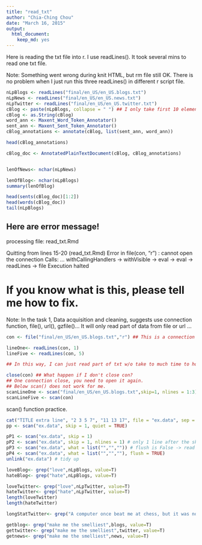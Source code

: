 ```yaml
---
title: "read_txt"
author: "Chia-Ching Chou"
date: "March 16, 2015"
output:
  html_document:
    keep_md: yes
---
```

Here is reading the txt file into r.
I use readLines().
It took several mins to read one txt file.

Note: Something went wrong during knit HTML, but rm file still OK.
There is no problem when I just run this three readLines() in different r script file.
```r
nLpBlogs <- readLines("final/en_US/en_US.blogs.txt")
nLpNews <- readLines("final/en_US/en_US.news.txt")
nLpTwitter <- readLines("final/en_US/en_US.twitter.txt")
cBlog <- paste(nLpBlogs, collapse = " ") ## I only take first 10 elements. whole txt file is too big.
cBlog <- as.String(cBlog)
word_ann <- Maxent_Word_Token_Annotator()
sent_ann <- Maxent_Sent_Token_Annotator()
cBlog_annotations <- annotate(cBlog, list(sent_ann, word_ann))

head(cBlog_annotations)

cBlog_doc <- AnnotatedPlainTextDocument(cBlog, cBlog_annotations)


lenOfNews<- nchar(nLpNews)

lenOfBlog<- nchar(nLpBlogs)
summary(lenOfBlog)

head(sents(cBlog_doc)[1:2])
head(words(cBlog_doc))
tail(nLpBlogs)

```
## Here are error message!
processing file: read_txt.Rmd

Quitting from lines 15-20 (read_txt.Rmd) 
Error in file(con, "r") : cannot open the connection
Calls: <Anonymous> ... withCallingHandlers -> withVisible -> eval -> eval -> readLines -> file
Execution halted

# If you know what is this, please tell me how to fix.


Note: In the task 1, Data acquisition and cleaning, suggests use connection function, file(), url(), gzfile()...
It will only read part of data from file or url ...

```r
con <- file("final/en_US/en_US.blogs.txt","r") ## This is a connection to one of the file.

lineOne<- readLines(con, 1)
lineFive <- readLines(con, 5)

## In this way, I can just read part of txt w/o take to much time to hold on computer.

close(con) ## What happen if I don't close con?
## One connection close, you need to open it again.
## Below scan() does not work for me.
scanLineOne <- scan("final/en_US/en_US.blogs.txt",skip=1, nlines = 1:3) ##????? still don't know.
scanLineFive <- scan(con)
```

scan() function practice.
```r
cat("TITLE extra line", "2 3 5 7", "11 13 17", file = "ex.data", sep = "\n") ## Make a ex.data txt file. 
pp <- scan("ex.data", skip = 1, quiet = TRUE)

pP1 <- scan("ex.data", skip = 1)
pP2 <- scan("ex.data", skip = 1, nlines = 1) # only 1 line after the skipped one
pP3 <- scan("ex.data", what = list("","","")) # flush is False -> read "7"
pP4 <- scan("ex.data", what = list("","",""), flush = TRUE)
unlink("ex.data") # tidy up


```

```r

loveBlog<- grep("love",nLpBlogs, value=T)
hateBlog<- grep("hate",nLpBlogs, value=T)

loveTwitter<- grep("love",nLpTwitter, value=T)
hateTwitter<- grep("hate",nLpTwitter, value=T)
length(loveTwitter)
length(hateTwitter)

longStatTwitter<- grep("A computer once beat me at chess, but it was no match for me at kickboxing",nLpTwitter, value=T)

getblog<- grep("make me the smelliest",blogs, value=T)
gettwitter<- grep("make me the smelliest",twitter, value=T)
getnews<- grep("make me the smelliest",news, value=T)



```


